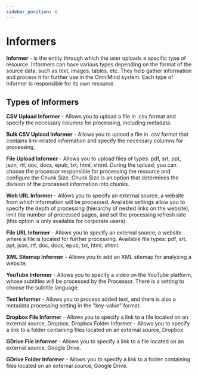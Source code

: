 ```yaml
---
sidebar_position: 4
---
```


# Informers

**Informer** - is the entity through which the user uploads a specific type of resource. Informers can have various types depending on the format of the source data, such as text, images, tables, etc.
They help gather information and process it for further use in the OmniMind system. Each type of Informer is responsible for its own resource.

## Types of Informers

**CSV Upload Informer** - Allows you to upload a file in .csv format and specify the necessary columns for processing, including metadata.

**Bulk CSV Upload Informer** - Allows you to upload a file in .csv format that contains link-related information and specify the necessary columns for processing.

**File Upload Informer** - Allows you to upload files of types: pdf, srt, ppt, json, rtf, doc, docx, epub, txt, html, xhtml. During the upload, you can choose the processor responsible for processing the resource and configure the Chunk Size. Chunk Size is an option that determines the division of the processed information into chunks.

**Web URL Informer** - Allows you to specify an external source, a website from which information will be processed. Available settings allow you to specify the depth of processing (hierarchy of nested links on the website), limit the number of processed pages, and set the processing refresh rate (this option is only available for corporate users).

**File URL Informer** - Allows you to specify an external source, a website where a file is located for further processing. Available file types: pdf, srt, ppt, json, rtf, doc, docx, epub, txt, html, xhtml.

**XML Sitemap Informer** - Allows you to add an XML sitemap for analyzing a website.

**YouTube Informer** - Allows you to specify a video on the YouTube platform, whose subtitles will be processed by the Processor. There is a setting to choose the subtitle language.

**Text Informer** - Allows you to process added text, and there is also a metadata processing setting in the "key-value" format.

**Dropbox File Informer** - Allows you to specify a link to a file located on an external source, Dropbox.
Dropbox Folder Informer - Allows you to specify a link to a folder containing files located on an external source, Dropbox.

**GDrive File Informer** - Allows you to specify a link to a file located on an external source, Google Drive.

**GDrive Folder Informer** - Allows you to specify a link to a folder containing files located on an external source, Google Drive.